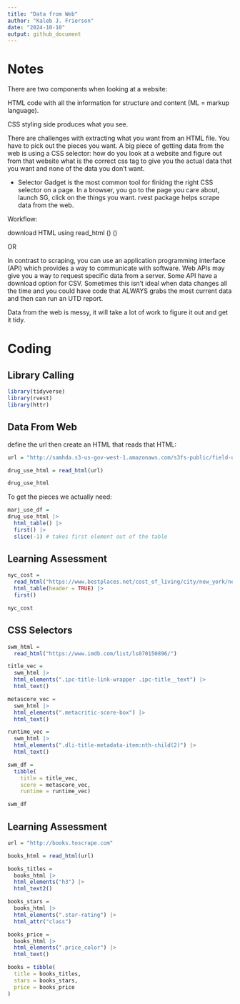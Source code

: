 ```yaml
---
title: "Data from Web"
author: "Kaleb J. Frierson"
date: "2024-10-10"
output: github_document
---
```


# Notes

There are two components when looking at a website: 

HTML code with all the information for structure and content (ML = markup language). 

CSS styling side produces what you see. 

There are challenges with extracting what you want from an HTML file. You have to pick out the pieces you want. A big piece of getting data from the web is using a CSS selector: how do you look at a website and figure out from that website what is the correct css tag to give you the actual data that you want and none of the data you don't want. 

* Selector Gadget is the most common tool for finidng the right CSS selector on a page. In a browser, you go to the page you care about, launch SG, click on the things you want. rvest package helps scrape data from the web. 

Workflow:

download HTML using read_html
() 
() 

OR 

In contrast to scraping, you can use an application programming interface (API) which provides a way to communicate with software. Web APIs may give you a way to request specific data from a server. Some API have a download option for CSV. Sometimes this isn't ideal when data changes all the time and you could have code that ALWAYS grabs the most current data and then can run an UTD report. 

Data from the web is messy, it will take a lot of work to figure it out and get it tidy. 


# Coding

## Library Calling

```r
library(tidyverse)
library(rvest)
library(httr)

```

## Data From Web

define the url then create an HTML that reads that HTML: 

```r
url = "http://samhda.s3-us-gov-west-1.amazonaws.com/s3fs-public/field-uploads/2k15StateFiles/NSDUHsaeShortTermCHG2015.htm"

drug_use_html = read_html(url)

drug_use_html
```
To get the pieces we actually need: 

```r
marj_use_df = 
drug_use_html |> 
  html_table() |> 
  first() |> 
  slice(-1) # takes first element out of the table 
```

## Learning Assessment

```r
nyc_cost = 
  read_html("https://www.bestplaces.net/cost_of_living/city/new_york/new_york") |>
  html_table(header = TRUE) |>
  first()

nyc_cost
```

## CSS Selectors

```r
swm_html = 
  read_html("https://www.imdb.com/list/ls070150896/")
```


```r
title_vec = 
  swm_html |>
  html_elements(".ipc-title-link-wrapper .ipc-title__text") |>
  html_text()

metascore_vec = 
  swm_html |>
  html_elements(".metacritic-score-box") |>
  html_text()

runtime_vec = 
  swm_html |>
  html_elements(".dli-title-metadata-item:nth-child(2)") |>
  html_text()

swm_df = 
  tibble(
    title = title_vec,
    score = metascore_vec,
    runtime = runtime_vec)

swm_df
```

## Learning Assessment

```r
url = "http://books.toscrape.com"

books_html = read_html(url)

books_titles = 
  books_html |>
  html_elements("h3") |>
  html_text2()

books_stars = 
  books_html |>
  html_elements(".star-rating") |>
  html_attr("class")

books_price = 
  books_html |>
  html_elements(".price_color") |>
  html_text()

books = tibble(
  title = books_titles,
  stars = books_stars,
  price = books_price
)

```

